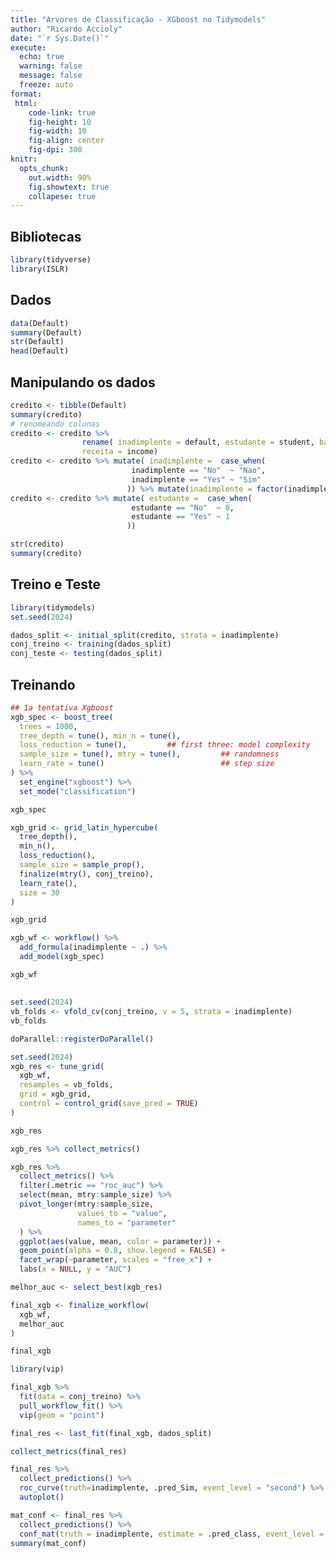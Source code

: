 ```yaml
---
title: "Arvores de Classificação - XGboost no Tidymodels"
author: "Ricardo Accioly"
date: "`r Sys.Date()`"
execute: 
  echo: true
  warning: false
  message: false
  freeze: auto
format:
 html:
    code-link: true
    fig-height: 10
    fig-width: 10
    fig-align: center
    fig-dpi: 300
knitr: 
  opts_chunk: 
    out.width: 90%
    fig.showtext: true
    collapese: true
---
```


## Bibliotecas

```r
library(tidyverse)
library(ISLR)
```

## Dados

```r
data(Default)
summary(Default)
str(Default)
head(Default)
```

## Manipulando os dados

```r
credito <- tibble(Default)
summary(credito)
# renomeando colunas
credito <- credito %>% 
                rename( inadimplente = default, estudante = student, balanco = balance,
                receita = income)
credito <- credito %>% mutate( inadimplente =  case_when(
                           inadimplente == "No"  ~ "Nao",
                           inadimplente == "Yes" ~ "Sim"
                          )) %>% mutate(inadimplente = factor(inadimplente))
credito <- credito %>% mutate( estudante =  case_when(
                           estudante == "No"  ~ 0,
                           estudante == "Yes" ~ 1
                          )) 

str(credito)
summary(credito)
```

## Treino e Teste

```r
library(tidymodels)
set.seed(2024)

dados_split <- initial_split(credito, strata = inadimplente)
conj_treino <- training(dados_split)
conj_teste <- testing(dados_split)

```

## Treinando

```r
## 1a tentativa Xgboost
xgb_spec <- boost_tree(
  trees = 1000,
  tree_depth = tune(), min_n = tune(),
  loss_reduction = tune(),         ## first three: model complexity
  sample_size = tune(), mtry = tune(),         ## randomness
  learn_rate = tune()                          ## step size
) %>%
  set_engine("xgboost") %>%
  set_mode("classification")

xgb_spec
```

```r
xgb_grid <- grid_latin_hypercube(
  tree_depth(),
  min_n(),
  loss_reduction(),
  sample_size = sample_prop(),
  finalize(mtry(), conj_treino),
  learn_rate(),
  size = 30
)

xgb_grid
```

```r
xgb_wf <- workflow() %>%
  add_formula(inadimplente ~ .) %>%
  add_model(xgb_spec)

xgb_wf
```

## 

```r
set.seed(2024)
vb_folds <- vfold_cv(conj_treino, v = 5, strata = inadimplente)
vb_folds
```

```r
doParallel::registerDoParallel()

set.seed(2024)
xgb_res <- tune_grid(
  xgb_wf,
  resamples = vb_folds,
  grid = xgb_grid,
  control = control_grid(save_pred = TRUE)
)

xgb_res
```

```r
xgb_res %>% collect_metrics()
```

```r
xgb_res %>%
  collect_metrics() %>%
  filter(.metric == "roc_auc") %>%
  select(mean, mtry:sample_size) %>%
  pivot_longer(mtry:sample_size,
               values_to = "value",
               names_to = "parameter"
  ) %>%
  ggplot(aes(value, mean, color = parameter)) +
  geom_point(alpha = 0.8, show.legend = FALSE) +
  facet_wrap(~parameter, scales = "free_x") +
  labs(x = NULL, y = "AUC")
```

```r
melhor_auc <- select_best(xgb_res)
```

```r
final_xgb <- finalize_workflow(
  xgb_wf,
  melhor_auc
)

final_xgb
```

```r
library(vip)

final_xgb %>%
  fit(data = conj_treino) %>%
  pull_workflow_fit() %>%
  vip(geom = "point")
```

```r
final_res <- last_fit(final_xgb, dados_split)

collect_metrics(final_res)
```

```r
final_res %>%
  collect_predictions() %>%
  roc_curve(truth=inadimplente, .pred_Sim, event_level = "second") %>%
  autoplot()
```

```r
mat_conf <- final_res %>%
  collect_predictions() %>%
  conf_mat(truth = inadimplente, estimate = .pred_class, event_level = "second")
summary(mat_conf)
```

